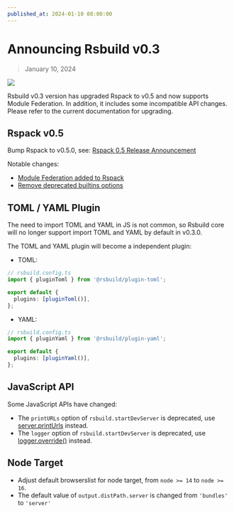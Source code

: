 ```yaml
---
published_at: 2024-01-10 08:00:00
---
```


# Announcing Rsbuild v0.3

> January 10, 2024

![](https://lf3-static.bytednsdoc.com/obj/eden-cn/rjhwzy/ljhwZthlaukjlkulzlp/rsbuild/Rsbuild-release-0-3.png)

Rsbuild v0.3 version has upgraded Rspack to v0.5 and now supports Module Federation. In addition, it includes some incompatible API changes. Please refer to the current documentation for upgrading.

## Rspack v0.5

Bump Rspack to v0.5.0, see: [Rspack 0.5 Release Announcement](https://rspack.dev/blog/announcing-0.5)

Notable changes:

- [Module Federation added to Rspack](https://rspack.dev/blog/module-federation-added-to-rspack.html)
- [Remove deprecated builtins options](https://rspack.dev/blog/announcing-0.5#make-swchelpers-and-react-refresh-as-peerdependencies)

## TOML / YAML Plugin

The need to import TOML and YAML in JS is not common, so Rsbuild core will no longer support import TOML and YAML by default in v0.3.0.

The TOML and YAML plugin will become a independent plugin:

- TOML:

```ts
// rsbuild.config.ts
import { pluginToml } from '@rsbuild/plugin-toml';

export default {
  plugins: [pluginToml()],
};
```

- YAML:

```ts
// rsbuild.config.ts
import { pluginYaml } from '@rsbuild/plugin-yaml';

export default {
  plugins: [pluginYaml()],
};
```

## JavaScript API

Some JavaScript APIs have changed:

- The `printURLs` option of `rsbuild.startDevServer` is deprecated, use [server.printUrls](/config/server/print-urls) instead.
- The `logger` option of `rsbuild.startDevServer` is deprecated, use [logger.override()](/api/javascript-api/core#logger) instead.

## Node Target

- Adjust default browserslist for node target, from `node >= 14` to `node >= 16`.
- The default value of `output.distPath.server` is changed from `'bundles'` to `'server'`
